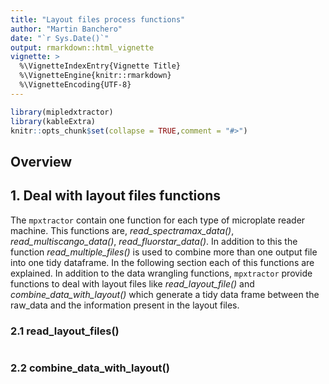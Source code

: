 ```yaml
---
title: "Layout files process functions"
author: "Martin Banchero"
date: "`r Sys.Date()`"
output: rmarkdown::html_vignette
vignette: >
  %\VignetteIndexEntry{Vignette Title}
  %\VignetteEngine{knitr::rmarkdown}
  %\VignetteEncoding{UTF-8}
---
```


```r
library(mipledxtractor)
library(kableExtra)
knitr::opts_chunk$set(collapse = TRUE,comment = "#>")
```

## Overview

## 1. Deal with layout files functions
The `mpxtractor` contain one function for each type of microplate reader machine. This functions are, *read_spectramax_data()*, *read_multiscango_data()*, *read_fluorstar_data()*. In addition to this
the function *read_multiple_files()* is used to combine more than one output file into one tidy
dataframe. In the following section each of this functions are explained.
In addition to the data wrangling functions, `mpxtractor` provide functions to deal with
layout files like *read_layout_file()* and *combine_data_with_layout()* which generate a tidy
data frame between the raw_data and the information present in the layout files.


### 2.1 read_layout_files()
```r


```

### 2.2 combine_data_with_layout()
```r

```

